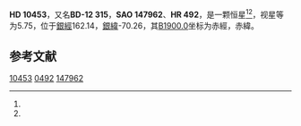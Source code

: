 {{Starbox begin
| name = HD 10453
}}
{{Starbox observe
| epoch = [[J2000.0|J2000.0]]
| constell = {{星座名待查}}<ref name=SIMBAD>{{cite web
 | url=http://simbad.u-strasbg.fr/simbad/sim-id?Ident=HR+492
 | title =Pulsating variable Star
 | publisher=Centre de Données astronomiques de Strasbourg
 | work=SIMBAD
 | accessdate=2012-07-13}}</ref><ref name=DATA>{{cite web
 | url=http://vizier.u-strasbg.fr/viz-bin/VizieR-5?-out.add=.&-source=5050&-corr=PK=HR&-out.max=9999&HR=492
 | title=VizieR Detailed Page
 | accessdate=2012-07-13
 | archive-date=2016-03-05
 | archive-url=https://web.archive.org/web/20160305001816/http://vizier.u-strasbg.fr/viz-bin/VizieR-5?-out.add=.&-source=5050&-corr=PK=HR&-out.max=9999&HR=492
 | dead-url=no
 }}</ref>
| 星官 = 
| ra = {{RA|1|41|44.7}}<ref name=SIMBAD /><ref name=DATA />
| dec = {{DEC|-11|19|29}}<ref name=SIMBAD /><ref name=DATA />
| appmag_v = 5.75<ref name=SIMBAD /><ref name=DATA />
}}
{{Starbox character
| class = F5V+F7V<ref name=SIMBAD /><ref name=DATA />
| b-v = 0.44<ref name=SIMBAD /><ref name=DATA />
| u-b = -0.01<ref name=SIMBAD /><ref name=DATA />
| r-i = <ref name=SIMBAD /><ref name=DATA />
| variable = 
}}
{{Starbox astrometry
| radial_v = -0.01
| prop_mo_ra = -10
| parallax = 0.035
| p_error = 
}}
{{Starbox catalog
| names =BD-12 315，[[SAO星表|SAO]] 147962，[[HD星表|HD]] 10453，[[HR星表|HR]] 492}}
{{Starbox reference |Simbad=HR+492}}
{{Starbox end}}

'''HD 10453'''，又名'''BD-12 315'''，'''SAO 147962'''、'''HR 492'''，是一颗恒星<ref name=SIMBAD /><ref name=DATA />，视星等为5.75，位于[[銀道座標系|銀經]]162.14，[[銀道座標系|銀緯]]-70.26，其[[B1900.0|B1900.0]]坐标为赤經{{RA|1|36|48.6}}，赤緯{{DEC|-11|-70.26|7}}。

== 参考文献 ==
{{reflist}}

{{star-stub}}

[[Category:HD和HDE天體|10453]]
[[Category:HR天體|0492]]
[[Category:SAO天體|147962]]